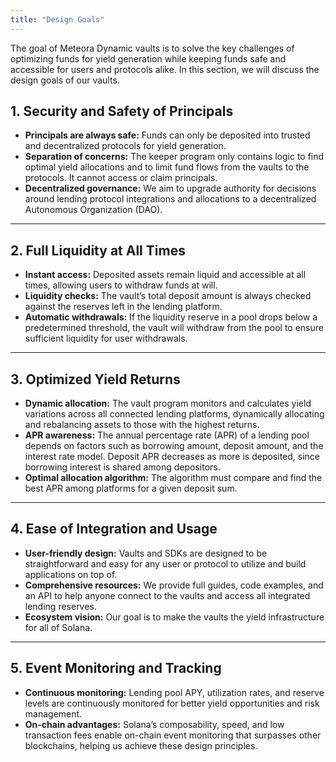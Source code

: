 ```yaml
---
title: "Design Goals"
---
```


The goal of Meteora Dynamic vaults is to solve the key challenges of optimizing funds for yield generation while keeping funds safe and accessible for users and protocols alike. In this section, we will discuss the design goals of our vaults.

## 1. Security and Safety of Principals

- **Principals are always safe:** Funds can only be deposited into trusted and decentralized protocols for yield generation.
- **Separation of concerns:** The keeper program only contains logic to find optimal yield allocations and to limit fund flows from the vaults to the protocols. It cannot access or claim principals.
- **Decentralized governance:** We aim to upgrade authority for decisions around lending protocol integrations and allocations to a decentralized Autonomous Organization (DAO).

---

## 2. Full Liquidity at All Times

- **Instant access:** Deposited assets remain liquid and accessible at all times, allowing users to withdraw funds at will.
- **Liquidity checks:** The vault’s total deposit amount is always checked against the reserves left in the lending platform.
- **Automatic withdrawals:** If the liquidity reserve in a pool drops below a predetermined threshold, the vault will withdraw from the pool to ensure sufficient liquidity for user withdrawals.

---

## 3. Optimized Yield Returns

- **Dynamic allocation:** The vault program monitors and calculates yield variations across all connected lending platforms, dynamically allocating and rebalancing assets to those with the highest returns.
- **APR awareness:** The annual percentage rate (APR) of a lending pool depends on factors such as borrowing amount, deposit amount, and the interest rate model. Deposit APR decreases as more is deposited, since borrowing interest is shared among depositors.
- **Optimal allocation algorithm:** The algorithm must compare and find the best APR among platforms for a given deposit sum.

---

## 4. Ease of Integration and Usage

- **User-friendly design:** Vaults and SDKs are designed to be straightforward and easy for any user or protocol to utilize and build applications on top of.
- **Comprehensive resources:** We provide full guides, code examples, and an API to help anyone connect to the vaults and access all integrated lending reserves.
- **Ecosystem vision:** Our goal is to make the vaults the yield infrastructure for all of Solana.

---

## 5. Event Monitoring and Tracking

- **Continuous monitoring:** Lending pool APY, utilization rates, and reserve levels are continuously monitored for better yield opportunities and risk management.
- **On-chain advantages:** Solana’s composability, speed, and low transaction fees enable on-chain event monitoring that surpasses other blockchains, helping us achieve these design principles.